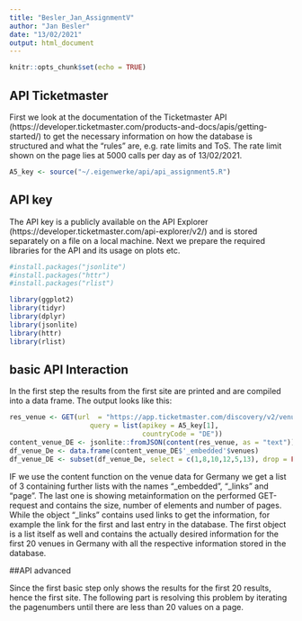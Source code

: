 ```yaml
---
title: "Besler_Jan_AssignmentV"
author: "Jan Besler"
date: "13/02/2021"
output: html_document
---
```


```r
knitr::opts_chunk$set(echo = TRUE)
```

## API Ticketmaster
First we look at the documentation of the Ticketmaster API (https://developer.ticketmaster.com/products-and-docs/apis/getting-started/) to get the necessary information on how the database is structured and what the "rules" are, e.g. rate limits and ToS.
The rate limit shown on the page lies at 5000 calls per day as of 13/02/2021.

```r
A5_key <- source("~/.eigenwerke/api/api_assignment5.R")

```

## API key
The API key is a publicly available on the API Explorer (https://developer.ticketmaster.com/api-explorer/v2/) and is stored separately on a file on a local machine. Next we prepare the required libraries for the API and its usage on plots etc.

```r
#install.packages("jsonlite")
#install.packages("httr")
#install.packages("rlist")

library(ggplot2)
library(tidyr)
library(dplyr)
library(jsonlite)
library(httr)
library(rlist)
```

## basic API Interaction
In the first step the results from the first site are printed and are compiled into a data frame.
The output looks like this:

``` r
res_venue <- GET(url  = "https://app.ticketmaster.com/discovery/v2/venues.json?",
                    query = list(apikey = A5_key[1],
                                 countryCode = "DE"))
content_venue_DE <- jsonlite::fromJSON(content(res_venue, as = "text"))
df_venue_De <- data.frame(content_venue_DE$'_embedded'$venues)
df_venue_DE <- subset(df_venue_De, select = c(1,8,10,12,5,13), drop = FALSE)
```

IF we use the content function on the venue data for Germany we get a list of 3 containing further lists with the names "_embedded", "_links" and "page". The last one is showing metainformation on the performed GET-request and contains the size, number of elements and number of pages. While the object "_links" contains used links to get the information, for example the link for the first and last entry in the database. The first object is a list itself as well and contains the actually desired information for the first 20 venues in Germany with all the respective information stored in the database.

##API advanced

Since the first basic step only shows the results for the first 20 results, hence the first site. The following part is resolving this problem by iterating the pagenumbers until there are less than 20 values on a page.

``` r



```